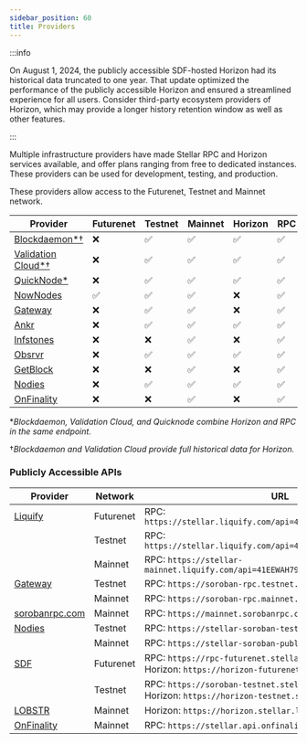 ```yaml
---
sidebar_position: 60
title: Providers
---
```


:::info

On August 1, 2024, the publicly accessible SDF-hosted Horizon had its historical data truncated to one year. That update optimized the performance of the publicly accessible Horizon and ensured a streamlined experience for all users. Consider third-party ecosystem providers of Horizon, which may provide a longer history retention window as well as other features.

:::

Multiple infrastructure providers have made Stellar RPC and Horizon services available, and offer plans ranging from free to dedicated instances. These providers can be used for development, testing, and production.

These providers allow access to the Futurenet, Testnet and Mainnet network.

| Provider | Futurenet | Testnet | Mainnet | Horizon | RPC |
| --- | --- | --- | --- | --- | --- |
| [Blockdaemon\*†](https://www.blockdaemon.com/apply/soroban) | ❌ | ✅ | ✅ | ✅ | ✅ |
| [Validation Cloud\*†](https://app.validationcloud.io/) | ❌ | ✅ | ✅ | ✅ | ✅ |
| [QuickNode\*](https://www.quicknode.com/docs/stellar) | ❌ | ✅ | ✅ | ✅ | ✅ |
| [NowNodes](https://nownodes.io/nodes/stellar-xlm) | ✅ | ✅ | ✅ | ❌ | ✅ |
| [Gateway](https://gateway.fm/public-rpc/) | ❌ | ✅ | ✅ | ❌ | ✅ |
| [Ankr](https://www.ankr.com/rpc/advanced-api/) | ❌ | ✅ | ✅ | ✅ | ✅ |
| [Infstones](https://infstones.com/) | ❌ | ❌ | ✅ | ❌ | ✅ |
| [Obsrvr](https://www.withObsrvr.com/) | ❌ | ✅ | ✅ | ✅ | ✅ |
| [GetBlock](https://getblock.io/nodes/xlm/) | ❌ | ❌ | ✅ | ❌ | ✅ |
| [Nodies](https://nodies.org) | ❌ | ✅ | ✅ | ✅ | ✅ |
| [OnFinality](https://onfinality.io/networks/stellar) | ❌ | ❌ | ✅ | ❌ | ✅ |

\*_Blockdaemon, Validation Cloud, and Quicknode combine Horizon and RPC in the same endpoint._

†_Blockdaemon and Validation Cloud provide full historical data for Horizon._

### Publicly Accessible APIs

| Provider | Network | URL |
| --- | --- | --- |
| [Liquify](https://www.liquify.io/) | Futurenet | RPC: `https://stellar.liquify.com/api=41EEWAH79Y5OCGI7/futurenet` |
|  | Testnet | RPC: `https://stellar.liquify.com/api=41EEWAH79Y5OCGI7/testnet` |
|  | Mainnet | RPC: `https://stellar-mainnet.liquify.com/api=41EEWAH79Y5OCGI7/mainnet` |
| [Gateway](https://gateway.fm/) | Testnet | RPC: `https://soroban-rpc.testnet.stellar.gateway.fm` |
|  | Mainnet | RPC: `https://soroban-rpc.mainnet.stellar.gateway.fm` |
| [sorobanrpc.com](https://sorobanrpc.com/) | Mainnet | RPC: `https://mainnet.sorobanrpc.com` |
| [Nodies](https://nodies.org) | Testnet | RPC: `https://stellar-soroban-testnet-public.nodies.app` |
|  | Mainnet | RPC: `https://stellar-soroban-public.nodies.app` |
| [SDF](http://www.stellar.org) | Futurenet | RPC: `https://rpc-futurenet.stellar.org` <br /> Horizon: `https://horizon-futurenet.stellar.org` |
|  | Testnet | RPC: `https://soroban-testnet.stellar.org` <br /> Horizon: `https://horizon-testnet.stellar.org` |
| [LOBSTR](https://lobstr.co) | Mainnet | Horizon: `https://horizon.stellar.lobstr.co` |
| [OnFinality](https://onfinality.io/networks/stellar) | Mainnet | RPC: `https://stellar.api.onfinality.io/public` |
